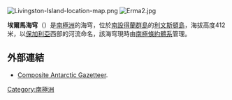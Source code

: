 {{no footnotes|time=2013-10-29T04:05:11+00:00}}
[[Image:Livingston-Island-location-map.png|thumb]]
[[Image:Erma2.jpg|thumb]]

'''埃爾馬海穹'''（{{lang-en|Erma Knoll}}）是[[南極洲|南極洲]]的海穹，位於[[南設得蘭群島|南設得蘭群島]]的[[利文斯頓島|利文斯頓島]]，海拔高度412米，以[[保加利亞|保加利亞]]西部的河流命名，該海穹現時由[[南極條約體系|南極條約體系]]管理。

{{coord|62|38|31|S|60|08|01|W|display=title}}

==外部連結==
*[http://data.aad.gov.au/aadc/gaz/scar/ Composite Antarctic Gazetteer]{{WebCite|url=https://www.webcitation.org/5ug2CfC7m?url=http://data.aad.gov.au/aadc/gaz/scar/ |date=20101202140255 |dateformat=iso }}.

{{Antarctica-geo-stub}}
[[Category:南極洲|Category:南極洲]]